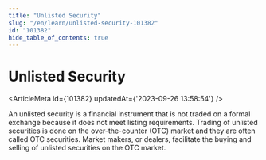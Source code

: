```yaml
---
title: "Unlisted Security"
slug: "/en/learn/unlisted-security-101382"
id: "101382"
hide_table_of_contents: true
---
```



# Unlisted Security

<ArticleMeta id={101382} updatedAt={'2023-09-26 13:58:54'} />
<div className='border-solid border-b border-t-0 my-4 border-[var(--ifm-color-gray-300)]' />

An unlisted security is a financial instrument that is not traded on a formal exchange because it does not meet listing requirements. Trading of unlisted securities is done on the over-the-counter (OTC) market and they are often called OTC securities. Market makers, or dealers, facilitate the buying and selling of unlisted securities on the OTC market.
